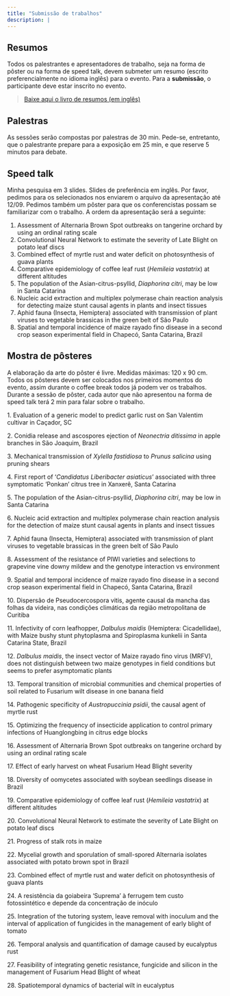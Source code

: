 ```yaml
---
title: "Submissão de trabalhos"
description: |
---
```


## Resumos

Todos os palestrantes e apresentadores de trabalho, seja na forma de pôster ou na forma de speed talk, devem submeter um resumo (escrito preferencialmente no idioma inglês) para o evento. Para a **submissão**, o participante deve estar inscrito no evento.

> [Baixe aqui o livro de resumos (em inglês)](img/proceedings_6epidemiobrasil.pdf)

## Palestras

As sessões serão compostas por palestras de 30 min. Pede-se, entretanto, que o palestrante prepare para a exposição em 25 min, e que reserve 5 minutos para debate.

## Speed talk

Minha pesquisa em 3 slides. Slides de preferência em inglês. Por favor, pedimos para os selecionados nos enviarem o arquivo da apresentação até 12/09. Pedimos também um pôster para que os conferencistas possam se familiarizar com o trabalho. A ordem da apresentação será a seguinte:

1.  Assessment of Alternaria Brown Spot outbreaks on tangerine orchard by using an ordinal rating scale
2.  Convolutional Neural Network to estimate the severity of Late Blight on potato leaf discs
3.  Combined effect of myrtle rust and water deficit on photosynthesis of guava plants
4.  Comparative epidemiology of coffee leaf rust (*Hemileia vastatrix*) at different altitudes
5.  The population of the Asian-citrus-psyllid, *Diaphorina citri*, may be low in Santa Catarina
6.  Nucleic acid extraction and multiplex polymerase chain reaction analysis for detecting maize stunt causal agents in plants and insect tissues
7.  Aphid fauna (Insecta, Hemiptera) associated with transmission of plant viruses to vegetable brassicas in the green belt of São Paulo
8.  Spatial and temporal incidence of maize rayado fino disease in a second crop season experimental field in Chapecó, Santa Catarina, Brazil

## Mostra de pôsteres

A elaboração da arte do pôster é livre. Medidas máximas: 120 x 90 cm. Todos os pôsteres devem ser colocados nos primeiros momentos do evento, assim durante o coffee break todos já podem ver os trabalhos. Durante a sessão de pôster, cada autor que não apresentou na forma de speed talk terá 2 min para falar sobre o trabalho.

1\. Evaluation of a generic model to predict garlic rust on San Valentim cultivar in Caçador, SC

2\. Conidia release and ascospores ejection of *Neonectria ditissima* in apple branches in São Joaquim, Brazil

3\. Mechanical transmission of *Xylella fastidiosa* to *Prunus salicina* using pruning shears

4\. First report of '*Candidatus Liberibacter asiaticus*' associated with three symptomatic 'Ponkan' citrus tree in Xanxerê, Santa Catarina

5\. The population of the Asian-citrus-psyllid, *Diaphorina citri*, may be low in Santa Catarina

6\. Nucleic acid extraction and multiplex polymerase chain reaction analysis for the detection of maize stunt causal agents in plants and insect tissues

7\. Aphid fauna (Insecta, Hemiptera) associated with transmission of plant viruses to vegetable brassicas in the green belt of São Paulo

8\. Assessment of the resistance of PIWI varieties and selections to grapevine vine downy mildew and the genotype interaction vs environment

9\. Spatial and temporal incidence of maize rayado fino disease in a second crop season experimental field in Chapecó, Santa Catarina, Brazil

10\. Dispersão de Pseudocercospora vitis, agente causal da mancha das folhas da videira, nas condições climáticas da região metropolitana de Curitiba

11\. Infectivity of corn leafhopper, *Dalbulus maidis* (Hemiptera: Cicadellidae), with Maize bushy stunt phytoplasma and Spiroplasma kunkelii in Santa Catarina State, Brazil

12\. *Dalbulus maidis*, the insect vector of Maize rayado fino virus (MRFV), does not distinguish between two maize genotypes in field conditions but seems to prefer asymptomatic plants

13\. Temporal transition of microbial communities and chemical properties of soil related to Fusarium wilt disease in one banana field

14\. Pathogenic specificity of *Austropuccinia psidii*, the causal agent of myrtle rust

15\. Optimizing the frequency of insecticide application to control primary infections of Huanglongbing in citrus edge blocks

16\. Assessment of Alternaria Brown Spot outbreaks on tangerine orchard by using an ordinal rating scale

17\. Effect of early harvest on wheat Fusarium Head Blight severity

18\. Diversity of oomycetes associated with soybean seedlings disease in Brazil

19\. Comparative epidemiology of coffee leaf rust (*Hemileia vastatrix*) at different altitudes

20\. Convolutional Neural Network to estimate the severity of Late Blight on potato leaf discs

21\. Progress of stalk rots in maize

22\. Mycelial growth and sporulation of small-spored Alternaria isolates associated with potato brown spot in Brazil

23\. Combined effect of myrtle rust and water deficit on photosynthesis of guava plants

24\. A resistência da goiabeira 'Suprema' à ferrugem tem custo fotossintético e depende da concentração de inóculo

25\. Integration of the tutoring system, leave removal with inoculum and the interval of application of fungicides in the management of early blight of tomato

26\. Temporal analysis and quantification of damage caused by eucalyptus rust

27\. Feasibility of integrating genetic resistance, fungicide and silicon in the management of Fusarium Head Blight of wheat

28\. Spatiotemporal dynamics of bacterial wilt in eucalyptus

\
